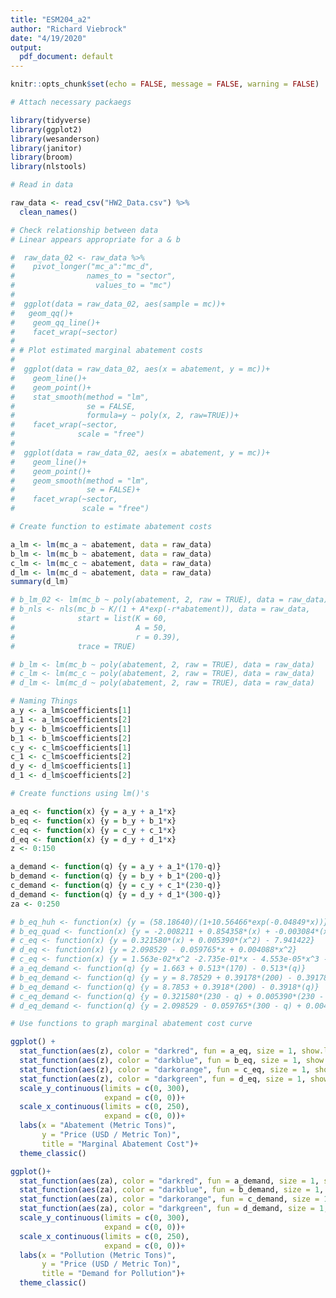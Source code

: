 ```yaml
---
title: "ESM204_a2"
author: "Richard Viebrock"
date: "4/19/2020"
output:
  pdf_document: default
---
```


```r
knitr::opts_chunk$set(echo = FALSE, message = FALSE, warning = FALSE)
```

```r

# Attach necessary packaegs

library(tidyverse)
library(ggplot2)
library(wesanderson)
library(janitor)
library(broom)
library(nlstools)

```

```r

# Read in data

raw_data <- read_csv("HW2_Data.csv") %>% 
  clean_names()

```

```r

# Check relationship between data
# Linear appears appropriate for a & b

#  raw_data_02 <- raw_data %>% 
#    pivot_longer("mc_a":"mc_d", 
#                names_to = "sector", 
#                  values_to = "mc")
#  
#  ggplot(data = raw_data_02, aes(sample = mc))+
#   geom_qq()+
#    geom_qq_line()+
#    facet_wrap(~sector)
# 
# # Plot estimated marginal abatement costs
# 
#  ggplot(data = raw_data_02, aes(x = abatement, y = mc))+
#    geom_line()+
#    geom_point()+
#    stat_smooth(method = "lm",
#                se = FALSE,
#                formula=y ~ poly(x, 2, raw=TRUE))+
#    facet_wrap(~sector,
#              scale = "free")
# 
#  ggplot(data = raw_data_02, aes(x = abatement, y = mc))+
#    geom_line()+
#    geom_point()+
#    geom_smooth(method = "lm",
#                se = FALSE)+
#    facet_wrap(~sector,
#               scale = "free")

```

```r
# Create function to estimate abatement costs

a_lm <- lm(mc_a ~ abatement, data = raw_data)
b_lm <- lm(mc_b ~ abatement, data = raw_data)
c_lm <- lm(mc_c ~ abatement, data = raw_data)
d_lm <- lm(mc_d ~ abatement, data = raw_data)
summary(d_lm)

# b_lm_02 <- lm(mc_b ~ poly(abatement, 2, raw = TRUE), data = raw_data)
# b_nls <- nls(mc_b ~ K/(1 + A*exp(-r*abatement)), data = raw_data,
#              start = list(K = 60,
#                           A = 50,
#                           r = 0.39),
#              trace = TRUE)

# b_lm <- lm(mc_b ~ poly(abatement, 2, raw = TRUE), data = raw_data)
# c_lm <- lm(mc_c ~ poly(abatement, 2, raw = TRUE), data = raw_data)
# d_lm <- lm(mc_d ~ poly(abatement, 2, raw = TRUE), data = raw_data)

```

```r
# Naming Things
a_y <- a_lm$coefficients[1]
a_1 <- a_lm$coefficients[2]
b_y <- b_lm$coefficients[1]
b_1 <- b_lm$coefficients[2]
c_y <- c_lm$coefficients[1]
c_1 <- c_lm$coefficients[2]
d_y <- d_lm$coefficients[1]
d_1 <- d_lm$coefficients[2]
```

```r

# Create functions using lm()'s

a_eq <- function(x) {y = a_y + a_1*x}
b_eq <- function(x) {y = b_y + b_1*x}
c_eq <- function(x) {y = c_y + c_1*x}
d_eq <- function(x) {y = d_y + d_1*x}
z <- 0:150

a_demand <- function(q) {y = a_y + a_1*(170-q)}
b_demand <- function(q) {y = b_y + b_1*(200-q)}
c_demand <- function(q) {y = c_y + c_1*(230-q)}
d_demand <- function(q) {y = d_y + d_1*(300-q)}
za <- 0:250

# b_eq_huh <- function(x) {y = (58.18640)/(1+10.56466*exp(-0.04849*x))}
# b_eq_quad <- function(x) {y = -2.008211 + 0.854358*(x) + -0.003084*(x)^2}
# c_eq <- function(x) {y = 0.321580*(x) + 0.005390*(x^2) - 7.941422}
# d_eq <- function(x) {y = 2.098529 - 0.059765*x + 0.004088*x^2}
# c_eq <- function(x) {y = 1.563e-02*x^2 -2.735e-01*x - 4.553e-05*x^3 - 1.726e+00}
# a_eq_demand <- function(q) {y = 1.663 + 0.513*(170) - 0.513*(q)}
# b_eq_demand <- function(q) {y = y = 8.78529 + 0.39178*(200) - 0.39178*(q)}
# b_eq_demand <- function(q) {y = 8.7853 + 0.3918*(200) - 0.3918*(q)}
# c_eq_demand <- function(q) {y = 0.321580*(230 - q) + 0.005390*(230 - q)*(230 - q) - 7.941422}
# d_eq_demand <- function(q) {y = 2.098529 - 0.059765*(300 - q) + 0.004088*(300 - q)^2}

```

```r

# Use functions to graph marginal abatement cost curve

ggplot() +
  stat_function(aes(z), color = "darkred", fun = a_eq, size = 1, show.legend = FALSE)+
  stat_function(aes(z), color = "darkblue", fun = b_eq, size = 1, show.legend = FALSE)+
  stat_function(aes(z), color = "darkorange", fun = c_eq, size = 1, show.legend = FALSE)+
  stat_function(aes(z), color = "darkgreen", fun = d_eq, size = 1, show.legend = FALSE)+
  scale_y_continuous(limits = c(0, 300),
                     expand = c(0, 0))+
  scale_x_continuous(limits = c(0, 250),
                     expand = c(0, 0))+
  labs(x = "Abatement (Metric Tons)", 
       y = "Price (USD / Metric Ton)",
       title = "Marginal Abatement Cost")+
  theme_classic()

ggplot()+
  stat_function(aes(za), color = "darkred", fun = a_demand, size = 1, show.legend = FALSE)+
  stat_function(aes(za), color = "darkblue", fun = b_demand, size = 1, show.legend = FALSE)+
  stat_function(aes(za), color = "darkorange", fun = c_demand, size = 1, show.legend = FALSE)+
  stat_function(aes(za), color = "darkgreen", fun = d_demand, size = 1, show.legend = FALSE)+
  scale_y_continuous(limits = c(0, 300),
                     expand = c(0, 0))+
  scale_x_continuous(limits = c(0, 250),
                     expand = c(0, 0))+
  labs(x = "Pollution (Metric Tons)",
       y = "Price (USD / Metric Ton)",
       title = "Demand for Pollution")+
  theme_classic()

```

```r




```

